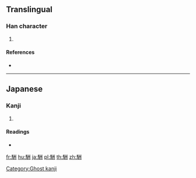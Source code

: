 {{character info/new}}
==Translingual==

===Han character===
{{Han char|rn=187|rad=馬|as=06|sn=16|four=|canj=SFILL|ids=⿰馬州}}

# {{defn|Han|sort=馬06}}

====References====
* {{Han ref|kx=1438.261|hdz=74556.011|uh=99F2|ud=39410}}

----

==Japanese==

===Kanji===
{{ja-kanji|grade=|rs=馬06}}

# {{defn|lang=ja|sort=馬06}}

====Readings====
* {{ja-readings|on=|kun=[[しゅう]] (shū)}}

[[Category:Ghost kanji]]

[[fr:駲]]
[[hu:駲]]
[[ja:駲]]
[[pl:駲]]
[[th:駲]]
[[zh:駲]]